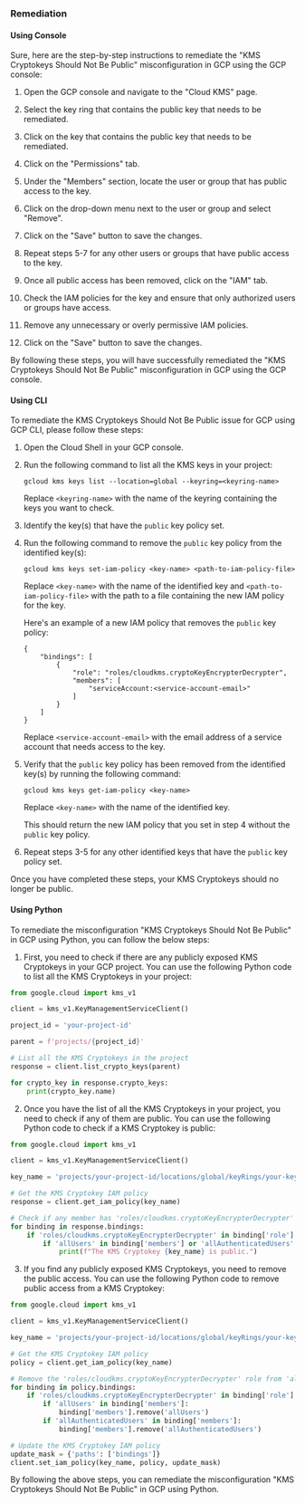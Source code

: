 ### Remediation

#### Using Console

Sure, here are the step-by-step instructions to remediate the "KMS Cryptokeys Should Not Be Public" misconfiguration in GCP using the GCP console:

1. Open the GCP console and navigate to the "Cloud KMS" page.

2. Select the key ring that contains the public key that needs to be remediated.

3. Click on the key that contains the public key that needs to be remediated.

4. Click on the "Permissions" tab.

5. Under the "Members" section, locate the user or group that has public access to the key.

6. Click on the drop-down menu next to the user or group and select "Remove".

7. Click on the "Save" button to save the changes.

8. Repeat steps 5-7 for any other users or groups that have public access to the key.

9. Once all public access has been removed, click on the "IAM" tab.

10. Check the IAM policies for the key and ensure that only authorized users or groups have access.

11. Remove any unnecessary or overly permissive IAM policies.

12. Click on the "Save" button to save the changes.

By following these steps, you will have successfully remediated the "KMS Cryptokeys Should Not Be Public" misconfiguration in GCP using the GCP console.

#### Using CLI

To remediate the KMS Cryptokeys Should Not Be Public issue for GCP using GCP CLI, please follow these steps:

1. Open the Cloud Shell in your GCP console.

2. Run the following command to list all the KMS keys in your project:

   ```
   gcloud kms keys list --location=global --keyring=<keyring-name>
   ```

   Replace `<keyring-name>` with the name of the keyring containing the keys you want to check.

3. Identify the key(s) that have the `public` key policy set.

4. Run the following command to remove the `public` key policy from the identified key(s):

   ```
   gcloud kms keys set-iam-policy <key-name> <path-to-iam-policy-file>
   ```

   Replace `<key-name>` with the name of the identified key and `<path-to-iam-policy-file>` with the path to a file containing the new IAM policy for the key.

   Here's an example of a new IAM policy that removes the `public` key policy:

   ```
   {
       "bindings": [
           {
               "role": "roles/cloudkms.cryptoKeyEncrypterDecrypter",
               "members": [
                   "serviceAccount:<service-account-email>"
               ]
           }
       ]
   }
   ```

   Replace `<service-account-email>` with the email address of a service account that needs access to the key.

5. Verify that the `public` key policy has been removed from the identified key(s) by running the following command:

   ```
   gcloud kms keys get-iam-policy <key-name>
   ```

   Replace `<key-name>` with the name of the identified key.

   This should return the new IAM policy that you set in step 4 without the `public` key policy.

6. Repeat steps 3-5 for any other identified keys that have the `public` key policy set.

Once you have completed these steps, your KMS Cryptokeys should no longer be public.

#### Using Python

To remediate the misconfiguration "KMS Cryptokeys Should Not Be Public" in GCP using Python, you can follow the below steps:

1. First, you need to check if there are any publicly exposed KMS Cryptokeys in your GCP project. You can use the following Python code to list all the KMS Cryptokeys in your project:

```python
from google.cloud import kms_v1

client = kms_v1.KeyManagementServiceClient()

project_id = 'your-project-id'

parent = f'projects/{project_id}'

# List all the KMS Cryptokeys in the project
response = client.list_crypto_keys(parent)

for crypto_key in response.crypto_keys:
    print(crypto_key.name)
```

2. Once you have the list of all the KMS Cryptokeys in your project, you need to check if any of them are public. You can use the following Python code to check if a KMS Cryptokey is public:

```python
from google.cloud import kms_v1

client = kms_v1.KeyManagementServiceClient()

key_name = 'projects/your-project-id/locations/global/keyRings/your-keyring/cryptoKeys/your-cryptokey'

# Get the KMS Cryptokey IAM policy
response = client.get_iam_policy(key_name)

# Check if any member has 'roles/cloudkms.cryptoKeyEncrypterDecrypter' role
for binding in response.bindings:
    if 'roles/cloudkms.cryptoKeyEncrypterDecrypter' in binding['role']:
        if 'allUsers' in binding['members'] or 'allAuthenticatedUsers' in binding['members']:
            print(f"The KMS Cryptokey {key_name} is public.")
```

3. If you find any publicly exposed KMS Cryptokeys, you need to remove the public access. You can use the following Python code to remove public access from a KMS Cryptokey:

```python
from google.cloud import kms_v1

client = kms_v1.KeyManagementServiceClient()

key_name = 'projects/your-project-id/locations/global/keyRings/your-keyring/cryptoKeys/your-cryptokey'

# Get the KMS Cryptokey IAM policy
policy = client.get_iam_policy(key_name)

# Remove the 'roles/cloudkms.cryptoKeyEncrypterDecrypter' role from 'allUsers' and 'allAuthenticatedUsers'
for binding in policy.bindings:
    if 'roles/cloudkms.cryptoKeyEncrypterDecrypter' in binding['role']:
        if 'allUsers' in binding['members']:
            binding['members'].remove('allUsers')
        if 'allAuthenticatedUsers' in binding['members']:
            binding['members'].remove('allAuthenticatedUsers')

# Update the KMS Cryptokey IAM policy
update_mask = {'paths': ['bindings']}
client.set_iam_policy(key_name, policy, update_mask)
```

By following the above steps, you can remediate the misconfiguration "KMS Cryptokeys Should Not Be Public" in GCP using Python.

